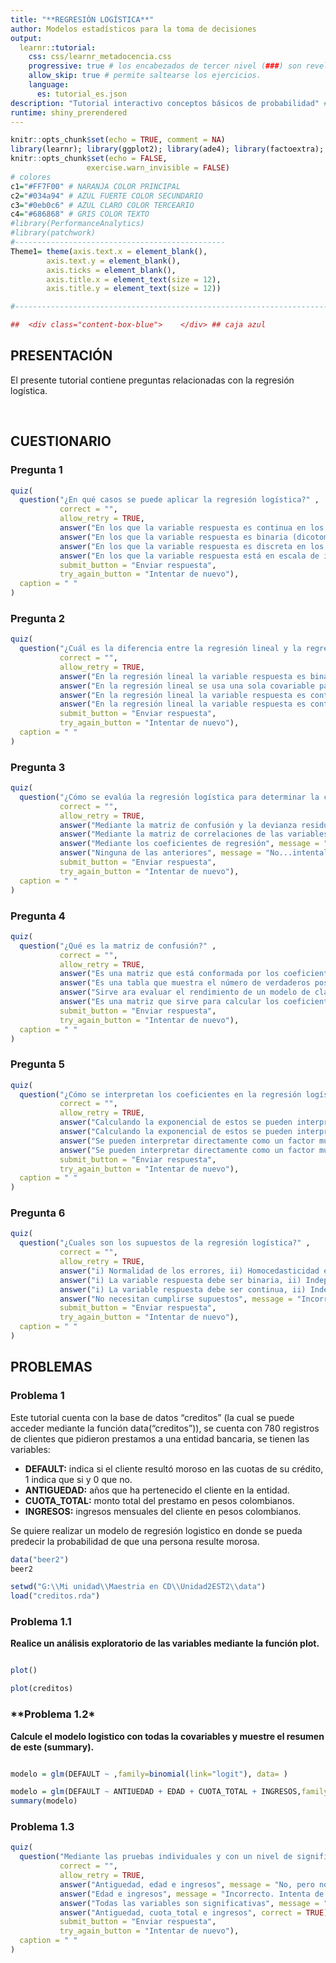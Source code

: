 ```yaml
---
title: "**REGRESIÓN LOGÍSTICA**"
author: Modelos estadísticos para la toma de decisiones
output: 
  learnr::tutorial:
    css: css/learnr_metadocencia.css
    progressive: true # los encabezados de tercer nivel (###) son revelados progresivamente
    allow_skip: true # permite saltearse los ejercicios. 
    language:
      es: tutorial_es.json
description: "Tutorial interactivo conceptos básicos de probabilidad" # Esta descripción se ve en el panel Tutorial de RStudio 
runtime: shiny_prerendered
---
```


```r
knitr::opts_chunk$set(echo = TRUE, comment = NA)
library(learnr); library(ggplot2); library(ade4); library(factoextra); library(Unidad2EST2)
knitr::opts_chunk$set(echo = FALSE,
                 exercise.warn_invisible = FALSE)
# colores
c1="#FF7F00" # NARANJA COLOR PRINCIPAL
c2="#034a94" # AZUL FUERTE COLOR SECUNDARIO  
c3="#0eb0c6" # AZUL CLARO COLOR TERCEARIO  
c4="#686868" # GRIS COLOR TEXTO 
#library(PerformanceAnalytics)
#library(patchwork)
#-----------------------------------------------
Theme1= theme(axis.text.x = element_blank(),
        axis.text.y = element_blank(),
        axis.ticks = element_blank(),
        axis.title.x = element_text(size = 12),
        axis.title.y = element_text(size = 12))

#-------------------------------------------------------------------------

##  <div class="content-box-blue">    </div> ## caja azul
```

## **PRESENTACIÓN**

El presente tutorial contiene preguntas relacionadas con la regresión logística.

</br>

## **CUESTIONARIO**

### **Pregunta 1**

```r
quiz(
  question("¿En qué casos se puede aplicar la regresión logística?" , 
           correct = "", 
           allow_retry = TRUE,
           answer("En los que la variable respuesta es continua en los reales", message = "No, pero no...intentalo de nuevo!"),
           answer("En los que la variable respuesta es binaria (dicotomica)",  correct = TRUE),
           answer("En los que la variable respuesta es discreta en los enteros positivos", message = "Incorrecto. Intenta de nuevo!."),
           answer("En los que la variable respuesta está en escala de intervalo", message = "No...intentalo de nuevo!"),
           submit_button = "Enviar respuesta",
           try_again_button = "Intentar de nuevo"),
  caption = " "
)
```

### **Pregunta 2**

```r
quiz(
  question("¿Cuál es la diferencia entre la regresión lineal y la regresión logística?" , 
           correct = "", 
           allow_retry = TRUE,
           answer("En la regresión lineal la variable respuesta es binaria, mientras que en la logística es continua", message = "No, pero no...intentalo de nuevo!"),
           answer("En la regresión lineal se usa una sola covariable para explicar la variable respuesta, mientras que en la logística se puede usar más de una", message = "No...intentalo de nuevo!"),
           answer("En la regresión lineal la variable respuesta es continua, mientras que en la logística es binaria", message = "Incorrecto. Intenta de nuevo!."),
           answer("En la regresión lineal la variable respuesta es continua, mientras que en la logística toma números complejos", correct = TRUE),
           submit_button = "Enviar respuesta",
           try_again_button = "Intentar de nuevo"),
  caption = " "
)
```

### **Pregunta 3**

```r
quiz(
  question("¿Cómo se evalúa la regresión logística para determinar la calidad de ajuste del modelo?", 
           correct = "", 
           allow_retry = TRUE,
           answer("Mediante la matriz de confusión y la devianza residual", correct = TRUE),
           answer("Mediante la matriz de correlaciones de las variables", message = "No, pero no...intentalo de nuevo!"),
           answer("Mediante los coeficientes de regresión", message = "Incorrecto. Intenta de nuevo!."),
           answer("Ninguna de las anteriores", message = "No...intentalo de nuevo!"),
           submit_button = "Enviar respuesta",
           try_again_button = "Intentar de nuevo"),
  caption = " "
)
```

### **Pregunta 4**

```r
quiz(
  question("¿Qué es la matriz de confusión?" , 
           correct = "", 
           allow_retry = TRUE,
           answer("Es una matriz que está conformada por los coeficientes de regresión", message = "No, pero no...intentalo de nuevo!"),
           answer("Es una tabla que muestra el número de verdaderos positivos, verdaderos negativos, falsos positivos y falsos negativos que el modelo ha predicho en comparación con los valores reales.",  correct = TRUE),
           answer("Sirve ara evaluar el rendimiento de un modelo de clasificación binaria en diferentes umbrales de probabilidad", message = "Incorrecto. Intenta de nuevo!."),
           answer("Es una matriz que sirve para calcular los coeficientes de regresión", message = "No...intentalo de nuevo!"),
           submit_button = "Enviar respuesta",
           try_again_button = "Intentar de nuevo"),
  caption = " "
)
```

### **Pregunta 5**

```r
quiz(
  question("¿Cómo se interpretan los coeficientes en la regresión logística?" , 
           correct = "", 
           allow_retry = TRUE,
           answer("Calculando la exponencial de estos se pueden interpretar como el aumento o disminución de la variable respuesta por cada unidad que aumente la variable predictora", message = "No, pero no...intentalo de nuevo!"),
           answer("Calculando la exponencial de estos se pueden interpretar como un factor multiplicativo que afecta a la variable respuesta por cada unidad que aumente la variable predictora", message = "No, pero no...intentalo de nuevo!",  correct = TRUE),
           answer("Se pueden interpretar directamente como un factor multiplicativo que afecta a la variable predictora por cada unidad que aumente la variable respuesta", message = "Incorrecto. Intenta de nuevo!."),
           answer("Se pueden interpretar directamente como un factor multiplicativo que afecta a la variable respuesta por cada unidad que aumente la variable predictora", message = "No...intentalo de nuevo!"),
           submit_button = "Enviar respuesta",
           try_again_button = "Intentar de nuevo"),
  caption = " "
)
```

### **Pregunta 6**

```r
quiz(
  question("¿Cuales son los supuestos de la regresión logística?" , 
           correct = "", 
           allow_retry = TRUE,
           answer("i) Normalidad de los errores, ii) Homocedasticidad e independencia de los errores, iii) Media cero en los errores", message = "No, pero no...intentalo de nuevo!"),
           answer("i) La variable respuesta debe ser binaria, ii) Independencia de los errores, iii) Debe haber poca o nula multicolinealidad",  correct = TRUE),
           answer("i) La variable respuesta debe ser continua, ii) Independencia de los errores, iii) Debe existir multicolinealidad", message = "No...intentalo de nuevo!"),
           answer("No necesitan cumplirse supuestos", message = "Incorrecto. Intenta de nuevo!."),
           submit_button = "Enviar respuesta",
           try_again_button = "Intentar de nuevo"),
  caption = " "
)
```


## **PROBLEMAS**

### **Problema 1**
Este tutorial cuenta con la base de datos "creditos" (la cual se puede acceder mediante la función data("creditos")), se cuenta con 780 registros de clientes que pidieron prestamos a una entidad bancaria, se tienen las variables:
<div>
  <ul>
    <li> **DEFAULT:** indica si el cliente resultó moroso en las cuotas de su crédito, 1 indica que si y 0 que no.</li>
    <li> **ANTIGUEDAD:** años que ha pertenecido el cliente en la entidad.</li>
    <li> **CUOTA_TOTAL:** monto total del prestamo en pesos colombianos.</li>
    <li> **INGRESOS:** ingresos mensuales del cliente en pesos colombianos.</li>
  </ul>
</div>

Se quiere realizar un modelo de regresión logistico en donde se pueda predecir la probabilidad de que una persona resulte morosa.

```r
data("beer2")
beer2
```

```r
setwd("G:\\Mi unidad\\Maestria en CD\\Unidad2EST2\\data")
load("creditos.rda")
```

### **Problema 1.1**
**Realice un análisis exploratorio de las variables mediante la función plot.**

```r

```
```r
plot()
```
```r
plot(creditos)
```


### **Problema 1.2*
**Calcule el modelo logistico con todas la covariables y muestre el resumen de este (summary).**
```r

```
```r
modelo = glm(DEFAULT ~ ,family=binomial(link="logit"), data= )
```
```r
modelo = glm(DEFAULT ~ ANTIUEDAD + EDAD + CUOTA_TOTAL + INGRESOS,family=binomial(link="logit"), data= creditos)
summary(modelo)
```

### **Problema 1.3**
```r
quiz(
  question("Mediante las pruebas individuales y con un nivel de significancia del 5%, se puede concluir que las siguientes variables SI tienen un efecto importante sobre la probabilidad de morosidad del cliente:" , 
           correct = "", 
           allow_retry = TRUE,
           answer("Antiguedad, edad e ingresos", message = "No, pero no...intentalo de nuevo!"),
           answer("Edad e ingresos", message = "Incorrecto. Intenta de nuevo!."),
           answer("Todas las variables son significativas", message = "No...intentalo de nuevo!"),
           answer("Antiguedad, cuota_total e ingresos", correct = TRUE),
           submit_button = "Enviar respuesta",
           try_again_button = "Intentar de nuevo"),
  caption = " "
)
```












